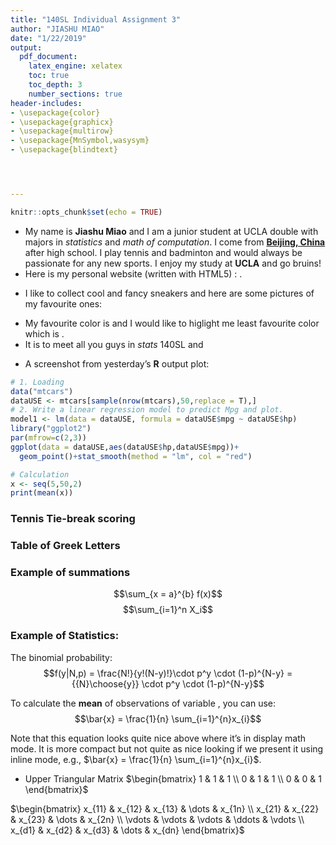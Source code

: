 ```yaml
---
title: "140SL Individual Assignment 3"
author: "JIASHU MIAO"
date: "1/22/2019"
output:
  pdf_document:
    latex_engine: xelatex
    toc: true
    toc_depth: 3
    number_sections: true
header-includes:
- \usepackage{color}
- \usepackage{graphicx}
- \usepackage{multirow}
- \usepackage{MnSymbol,wasysym}
- \usepackage{blindtext}




---
```

```r
knitr::opts_chunk$set(echo = TRUE)
```


\newpage




\section{Introduction}
\subsection{About me}
- My name is **Jiashu Miao** and I am a junior student at UCLA double with majors in _statistics_ and _math of computation_. I come from **[Beijing, China](https://en.wikipedia.org/wiki/Beijing)** after high school. I play tennis and badminton and would always be passionate for any new sports. I enjoy my study at **UCLA** and go bruins! \smiley{}
- Here is my personal website (written with HTML5) : \color{blue}{https://michaelmiaomiao.github.io}.

\subsection{My Hobby -- Collecting Sneakers}
- I like to collect cool and fancy sneakers and here are some pictures of my favourite ones: 

\begin{description}
  \item[$\square$ NIKE Air Jordan 13] 
  \item[$\square$ NIKE Air Force 1] 
  \item[$\square$ Adidas Yeezy 350 V2] 
\end{description}

\includegraphics[width=40mm]{aj.png}
\includegraphics[width=40mm]{af.jpg}
\includegraphics[width=40mm]{yeezy.png}


\newpage
\section{Use of \LaTeX and R}
\subsection{Change the color} 
- My favourite color is \color{blue}{**BLUE**} and I would like to higlight me least favourite color which is \colorbox{yellow}{\textcolor{red}{RED}}. 
- It is \Huge \color{black}{Great} to meet all you guys in *stats* 140SL and \Large \textbf{Go Bruins!}

\subsection{External Image}

- A screenshot from yesterday's **R** output plot: 

\includegraphics[width=100mm]{test.png}

\subsection{Some R Codes and Graph}

```r
# 1. Loading 
data("mtcars")
dataUSE <- mtcars[sample(nrow(mtcars),50,replace = T),]
# 2. Write a linear regression model to predict Mpg and plot.
model1 <- lm(data = dataUSE, formula = dataUSE$mpg ~ dataUSE$hp)
library("ggplot2")
par(mfrow=c(2,3))
ggplot(data = dataUSE,aes(dataUSE$hp,dataUSE$mpg))+
  geom_point()+stat_smooth(method = "lm", col = "red")
```


```r
# Calculation
x <- seq(5,50,2)
print(mean(x))
```



\subsection{Table}
### Tennis Tie-break scoring
\begin{tabular}{l*{6}{c}r}
\textbf Score         & \textbf Corresponding Call   \\
\hline
1–0                   & "One, zero"   \\
4–3                   & "Four, three"  \\
4–4, 5–5, 6–6, etc.   & "Four-all", "five-all", "six-all  \\
4–7, 10–8, etc.       & "set" \\
\end{tabular}

### Table of Greek Letters
\begin{table}[h]
\caption{Table of Greek Letters}
\centering
\begin{tabular}{ | c | c | } 
\hline 
\hline
Lower Case & Upper Case \\ \hline
$\alpha$ & A \\ \hline 
$\beta$ & B \\ \hline 
$\gamma$ & $\Gamma$ \\ \hline
\end{tabular}
\end{table}
    

\subsection{Mathematial Output}

### Example of summations
$$\sum_{x = a}^{b} f(x)$$
$$\sum_{i=1}^n X_i$$

### Example of Statistics:
The binomial probability: $$f(y|N,p) = \frac{N!}{y!(N-y)!}\cdot p^y \cdot (1-p)^{N-y} = {{N}\choose{y}} \cdot p^y \cdot (1-p)^{N-y}$$

To calculate the **mean** of \textit{n} observations of variable \textit{x}, you can use: $$\bar{x} = \frac{1}{n} \sum_{i=1}^{n}x_{i}$$ 

Note that this equation looks quite nice above where it's in display math mode. It is more compact but not quite as nice looking if we present it using inline mode, e.g., $\bar{x} = \frac{1}{n} \sum_{i=1}^{n}x_{i}$.


\subsection{Matrix and More \LaTeX}

- Upper Triangular Matrix
$\begin{bmatrix} 
1 & 1 & 1 \\ 
0 & 1 & 1 \\ 
0 & 0 & 1  
\end{bmatrix}$

$\begin{bmatrix}
    x_{11} & x_{12} & x_{13} & \dots  & x_{1n} \\
    x_{21} & x_{22} & x_{23} & \dots  & x_{2n} \\
    \vdots & \vdots & \vdots & \ddots & \vdots \\
    x_{d1} & x_{d2} & x_{d3} & \dots  & x_{dn}
\end{bmatrix}$









